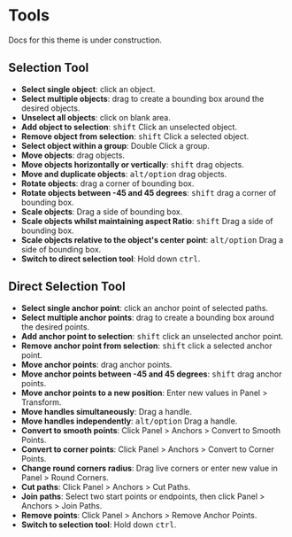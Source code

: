 
# Tools

<Callout type="warning">Docs for this theme is under construction.</Callout>

## Selection Tool

- **Select single object**: click an object.
- **Select multiple objects**: drag to create a bounding box around the desired objects.
- **Unselect all objects**: click on blank area.
- **Add object to selection**: <kbd>shift</kbd> Click an unselected object.
- **Remove object from selection**: <kbd>shift</kbd> Click a selected object.
- **Select object within a group**: Double Click a group.
- **Move objects**: drag objects.
- **Move objects horizontally or vertically**: <kbd>shift</kbd> drag objects.
- **Move and duplicate objects**: <kbd>alt/option</kbd> drag objects.
- **Rotate objects**: drag a corner of bounding box.
- **Rotate objects between -45 and 45 degrees**: <kbd>shift</kbd> drag a corner of bounding box.
- **Scale objects**: Drag a side of bounding box.
- **Scale objects whilst maintaining aspect Ratio**: <kbd>shift</kbd> Drag a side of bounding box.
- **Scale objects relative to the object's center point**: <kbd>alt/option</kbd> Drag a side of bounding box.
- **Switch to direct selection tool**: Hold down <kbd>ctrl</kbd>.

## Direct Selection Tool

- **Select single anchor point**: click an anchor point of selected paths.
- **Select multiple anchor points**: drag to create a bounding box around the desired points.
- **Add anchor point to selection**: <kbd>shift</kbd> click an unselected anchor point.
- **Remove anchor point from selection**: <kbd>shift</kbd> click a selected anchor point.
- **Move anchor points**: drag anchor points.
- **Move anchor points between -45 and 45 degrees**: <kbd>shift</kbd> drag anchor points.
- **Move anchor points to a new position**: Enter new values in Panel > Transform.
- **Move handles simultaneously**: Drag a handle.
- **Move handles independently**: <kbd>alt/option</kbd> Drag a handle.
- **Convert to smooth points**: Click Panel > Anchors > Convert to Smooth Points.
- **Convert to corner points**: Click Panel > Anchors > Convert to Corner Points.
- **Change round corners radius**: Drag live corners or enter new value in Panel > Round Corners.
- **Cut paths**: Click Panel > Anchors > Cut Paths.
- **Join paths**: Select two start points or endpoints, then click Panel > Anchors > Join Paths.
- **Remove points**: Click Panel > Anchors > Remove Anchor Points.
- **Switch to selection tool**: Hold down <kbd>ctrl</kbd>.
